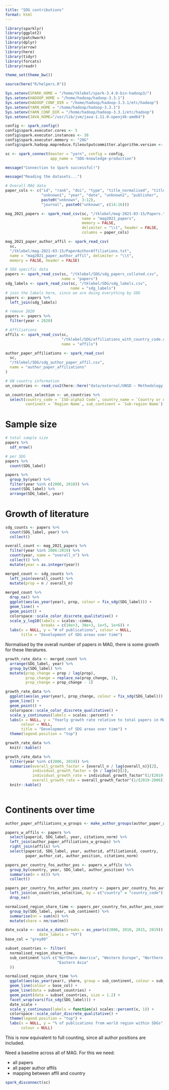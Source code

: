 ```yaml
---
title: "SDG contributions"
format: html
---
```


```r
library(sparklyr)
library(ggplot2)
library(patchwork)
library(dplyr)
library(arrow)
library(here)
library(tidyr)
library(forcats)
library(readr)

theme_set(theme_bw())

source(here("R/helpers.R"))

Sys.setenv(SPARK_HOME = "/home/tklebel/spark-3.4.0-bin-hadoop3/")
Sys.setenv(HADOOP_HOME = "/home/hadoop/hadoop-3.3.1")
Sys.setenv(HADOOP_CONF_DIR = "/home/hadoop/hadoop-3.3.1/etc/hadoop")
Sys.setenv(YARN_HOME = "/home/hadoop/hadoop-3.3.1")
Sys.setenv(YARN_CONF_DIR = "/home/hadoop/hadoop-3.3.1/etc/hadoop")
Sys.setenv(JAVA_HOME="/usr/lib/jvm/java-1.11.0-openjdk-amd64")

config <- spark_config()
config$spark.executor.cores <- 5
config$spark.executor.instances <- 38
config$spark.executor.memory <- "20G"
config$spark.hadoop.mapreduce.fileoutputcommitter.algorithm.version <- 2

sc <- spark_connect(master = "yarn", config = config,
                    app_name = "SDG-knowledge-production")

message("Connection to Spark successful!")

message("Reading the datasets...")

# Overall MAG data
paper_cols <- c("id", "rank", "doi", "type", "title_normalised", "title", 
                "unknown1", "year", "date", "unknown2", "publisher", 
                paste0("unknown", 3:12),
                "journal", paste0("unknown", c(14:16)))

mag_2021_papers <- spark_read_csv(sc, "/tklebel/mag-2021-03-15/Papers.txt",
                                  name = "mag2021_papers",
                                  memory = FALSE,
                                  delimiter = "\\t", header = FALSE,
                                  columns = paper_cols)

mag_2021_paper_author_affil <- spark_read_csv(
  sc, 
  "/tklebel/mag-2021-03-15/PaperAuthorAffiliations.txt",
  name = "mag2021_paper_author_affil", delimiter = "\\t",
  memory = FALSE, header = FALSE)

# SDG specific data
papers <- spark_read_csv(sc, "/tklebel/SDG/sdg_papers_collated.csv",
                         name = "papers")
sdg_labels <- spark_read_csv(sc, "/tklebel/SDG/sdg_labels.csv",
                             name = "sdg_labels")
# join the labels here, since we are doing everything by SDG
papers <- papers %>% 
  left_join(sdg_labels)

# remove 2020
papers <- papers %>% 
  filter(year < 2020)

# Affiliations
affils <- spark_read_csv(sc,
                         "/tklebel/SDG/affiliations_with_country_code.csv",
                         name = "affils")

author_paper_affiliations <- spark_read_csv(
  sc,
  "/tklebel/SDG/sdg_author_paper_affil.csv",
  name = "author_paper_affiliations"
)

# UN country information
un_countries <- read_csv2(here::here("data/external/UNSD — Methodology.csv"))

un_countries_selection <- un_countries %>% 
  select(country_code = `ISO-alpha3 Code`, country_name = `Country or Area`, 
         continent = `Region Name`, sub_continent = `Sub-region Name`)

```

# Sample size
```r
# total sample size
papers %>% 
  sdf_nrow()
```

```r
# per SDG
papers %>% 
  count(SDG_label)
```

```r
papers %>% 
  group_by(year) %>% 
  filter(year %in% c(2006, 2018)) %>% 
  count(SDG_label) %>% 
  arrange(SDG_label, year)
```




# Growth of literature
```r
sdg_counts <- papers %>% 
  count(SDG_label, year) %>% 
  collect()

overall_count <- mag_2021_papers %>% 
  filter(year %in% 2006:2019) %>% 
  count(year, name = "overall_n") %>% 
  collect() %>% 
  mutate(year = as.integer(year))

merged_count <- sdg_counts %>% 
  left_join(overall_count) %>% 
  mutate(prop = n / overall_n)
  
merged_count %>% 
  drop_na() %>% 
  ggplot(aes(as_year(year), prop, colour = fix_sdg(SDG_label))) +
  geom_line() +
  geom_point() +
  colorspace::scale_color_discrete_qualitative() +
  scale_y_log10(labels = scales::comma,
                breaks = c(10e+3, 30e+3, 1e+5, 1e+6)) +
  labs(x = NULL, y = "# of publications", colour = NULL,
       title = "Development of SDG areas over time") 
```

Normalised by the overall number of papers in MAG, there is some growth for 
these literatures. 

```r
growth_rate_data <- merged_count %>% 
  arrange(SDG_label, year) %>% 
  group_by(SDG_label) %>% 
  mutate(prop_change = prop / lag(prop),
         prop_change = replace_na(prop_change, 1),
         prop_change = prop_change - 1)

growth_rate_data %>% 
  ggplot(aes(as_year(year), prop_change, colour = fix_sdg(SDG_label))) +
  geom_line() +
  geom_point() +
  colorspace::scale_color_discrete_qualitative() +
  scale_y_continuous(labels = scales::percent) +
  labs(x = NULL, y = "Yearly growth rate relative to total papers in MAG",
       colour = NULL,
       title = "Development of SDG areas over time") +
  theme(legend.position = "top")
```



```r
growth_rate_data %>% 
  knitr::kable()

growth_rate_data %>% 
  filter(year %in% c(2006, 2019)) %>% 
  summarise(overall_growth_factor = {overall_n / lag(overall_n)}[2],
            individual_growth_factor = {n / lag(n)}[2],
            individual_growth_rate = individual_growth_factor^(1/(2019-2006)) - 1,
            overall_growth_rate = overall_growth_factor^(1/(2019-2006)) - 1) %>% 
  knitr::kable()
  
```

# Continents over time
```r
author_paper_affiliations_w_groups <- make_author_groups(author_paper_affiliations)

papers_w_affils <- papers %>% 
  select(paperid, SDG_label, year, citations_norm) %>% 
  left_join(author_paper_affiliations_w_groups) %>% 
  right_join(affils) %>% 
  select(paperid, SDG_label, year, authorid, affiliationid, country,
         paper_author_cat, author_position, citations_norm)
```


```r
papers_per_country_fos_author_pos <- papers_w_affils %>% 
  group_by(country, year, SDG_label, author_position) %>% 
  summarise(n = n()) %>% 
  collect()

papers_per_country_fos_author_pos_country <- papers_per_country_fos_author_pos %>%
  left_join(un_countries_selection, by = c("country" = "country_code")) %>% 
  drop_na()

normalised_region_share_time <- papers_per_country_fos_author_pos_country %>% 
  group_by(SDG_label, year, sub_continent) %>% 
  summarise(nn = sum(n)) %>% 
  mutate(share = nn/sum(nn))
```

```r
date_scale <- scale_x_date(breaks = as_year(c(2006, 2010, 2015, 2019)),
               date_labels = "%Y")
base_col = "grey80"

subset_countries <- filter(
  normalised_region_share_time, 
  sub_continent %in% c("Northern America", "Western Europe", "Northern Europe",
                       "Eastern Asia"
  ))

normalised_region_share_time %>% 
  ggplot(aes(as_year(year), share, group = sub_continent, colour = sub_continent)) +
  geom_line(colour = base_col) +
  geom_line(data = subset_countries) +
  geom_point(data = subset_countries, size = 1.2) +
  facet_wrap(vars(fix_sdg(SDG_label))) +
  date_scale +
  scale_y_continuous(labels = function(x) scales::percent(x, 1)) +
  colorspace::scale_color_discrete_qualitative() +
  theme(legend.position = "top") +
  labs(x = NULL, y = "% of publications from world region within SDGs",
       colour = NULL)
```

This is now equivalent to full counting, since all author positions are included.


Need a baseline across all of MAG. For this we need:

- all papers
- all paper author affils
- mapping between affil and country




```r
spark_disconnect(sc)
```

